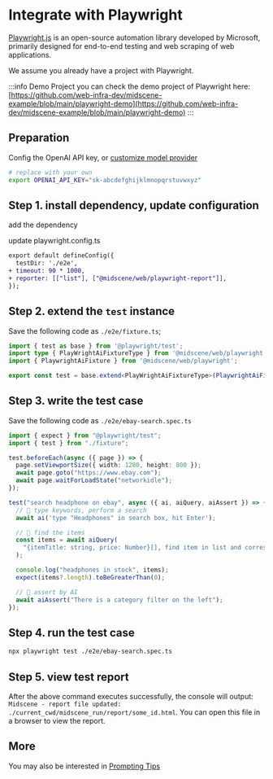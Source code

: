 # Integrate with Playwright


[Playwright.js](https://playwright.com/) is an open-source automation library developed by Microsoft, primarily designed for end-to-end testing and web scraping of web applications.

We assume you already have a project with Playwright.

:::info Demo Project
you can check the demo project of Playwright here: [https://github.com/web-infra-dev/midscene-example/blob/main/playwright-demo](https://github.com/web-infra-dev/midscene-example/blob/main/playwright-demo)
:::

## Preparation

Config the OpenAI API key, or [customize model provider](./model-provider.html)

```bash
# replace with your own
export OPENAI_API_KEY="sk-abcdefghijklmnopqrstuvwxyz"
```

## Step 1. install dependency, update configuration

add the dependency

<PackageManagerTabs command="install @midscene/web --save-dev" />

update playwright.config.ts

```diff
export default defineConfig({
  testDir: './e2e',
+ timeout: 90 * 1000,
+ reporter: [["list"], ["@midscene/web/playwright-report"]],
});
```

## Step 2. extend the `test` instance

Save the following code as `./e2e/fixture.ts`;

```typescript
import { test as base } from '@playwright/test';
import type { PlayWrightAiFixtureType } from '@midscene/web/playwright';
import { PlaywrightAiFixture } from '@midscene/web/playwright';

export const test = base.extend<PlayWrightAiFixtureType>(PlaywrightAiFixture());
```

## Step 3. write the test case

Save the following code as `./e2e/ebay-search.spec.ts`

```typescript title="./e2e/ebay-search.spec.ts"
import { expect } from "@playwright/test";
import { test } from "./fixture";

test.beforeEach(async ({ page }) => {
  page.setViewportSize({ width: 1280, height: 800 });
  await page.goto("https://www.ebay.com");
  await page.waitForLoadState("networkidle");
});

test("search headphone on ebay", async ({ ai, aiQuery, aiAssert }) => {
  // 👀 type keywords, perform a search
  await ai('type "Headphones" in search box, hit Enter');

  // 👀 find the items
  const items = await aiQuery(
    "{itemTitle: string, price: Number}[], find item in list and corresponding price"
  );

  console.log("headphones in stock", items);
  expect(items?.length).toBeGreaterThan(0);

  // 👀 assert by AI
  await aiAssert("There is a category filter on the left");
});

```

## Step 4. run the test case

```bash
npx playwright test ./e2e/ebay-search.spec.ts
```

## Step 5. view test report

After the above command executes successfully, the console will output: `Midscene - report file updated: ./current_cwd/midscene_run/report/some_id.html`. You can open this file in a browser to view the report.

## More

You may also be interested in [Prompting Tips](./prompting-tips.html)